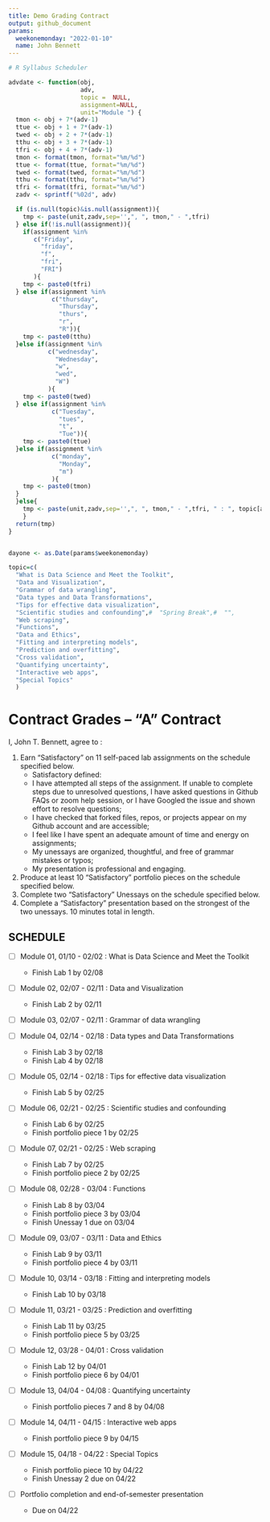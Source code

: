 ```yaml
---
title: Demo Grading Contract
output: github_document
params:
  weekonemonday: "2022-01-10"
  name: John Bennett
---
```


```r

# R Syllabus Scheduler

advdate <- function(obj,
                    adv,
                    topic =  NULL,
                    assignment=NULL,
                    unit="Module ") {
  tmon <- obj + 7*(adv-1)
  ttue <- obj + 1 + 7*(adv-1)
  twed <- obj + 2 + 7*(adv-1)
  tthu <- obj + 3 + 7*(adv-1)
  tfri <- obj + 4 + 7*(adv-1)
  tmon <- format(tmon, format="%m/%d")
  ttue <- format(ttue, format="%m/%d")
  twed <- format(twed, format="%m/%d")
  tthu <- format(tthu, format="%m/%d")
  tfri <- format(tfri, format="%m/%d")
  zadv <- sprintf("%02d", adv)

  if (is.null(topic)&is.null(assignment)){
    tmp <- paste(unit,zadv,sep='',", ", tmon," - ",tfri)
  } else if(!is.null(assignment)){
    if(assignment %in%
       c("Friday",
         "friday",
         "f",
         "fri",
         "FRI")
       ){
    tmp <- paste0(tfri)
  } else if(assignment %in%
            c("thursday",
              "Thursday",
              "thurs",
              "r",
              "R")){
    tmp <- paste0(tthu)
  }else if(assignment %in%
           c("wednesday",
             "Wednesday",
             "w",
             "wed",
             "W")
           ){
    tmp <- paste0(twed)
  } else if(assignment %in%
            c("Tuesday",
              "tues",
              "t",
              "Tue")){
    tmp <- paste0(ttue)
  }else if(assignment %in%
            c("monday",
              "Monday",
              "m")
            ){
    tmp <- paste0(tmon)
  }
  }else{
    tmp <- paste(unit,zadv,sep='',", ", tmon," - ",tfri, " : ", topic[adv])
    }
  return(tmp)
}


dayone <- as.Date(params$weekonemonday)

topic=c(
  "What is Data Science and Meet the Toolkit", 
  "Data and Visualization",
  "Grammar of data wrangling",
  "Data types and Data Transformations",
  "Tips for effective data visualization",
  "Scientific studies and confounding",#  "Spring Break",#  "",
  "Web scraping", 
  "Functions", 
  "Data and Ethics",
  "Fitting and interpreting models",
  "Prediction and overfitting", 
  "Cross validation", 
  "Quantifying uncertainty",
  "Interactive web apps",
  "Special Topics" 
  )

```

<!-- This contract is adapted from Annie Somerville's contract https://github.com/anniehsom -->



# Contract Grades – “A” Contract

I, John T. Bennett, agree to :

1) Earn “Satisfactory” on 11 self-paced lab assignments on the schedule specified below.
	-  Satisfactory defined:
  	-  I have attempted all steps of the assignment. If unable to complete steps due to unresolved questions, I have asked questions in Github FAQs or zoom help session, or I have Googled the issue and shown effort to resolve questions;
  	-  I have checked that forked files, repos, or projects appear on my Github account and are accessible;
  	-  I feel like I have spent an adequate amount of time and energy on assignments; 
<!-- (tentatively defining “adequate” based on Lab 1 and previous experience with R: I will spend at least 30 minutes on labs and at least 1 hour on portfolio pieces); -->
  	-  My unessays are organized, thoughtful, and free of grammar mistakes or typos;
  	-  My presentation is professional and engaging.
2) Produce at least 10 “Satisfactory” portfolio pieces on the schedule specified below.
3) Complete two “Satisfactory” Unessays on the schedule specified below.
4) Complete a “Satisfactory” presentation based on the strongest of the two unessays. 10 minutes total in length.



## SCHEDULE

-   [ ] Module 01, 01/10 - 02/02 : What is Data Science and Meet the
    Toolkit
    -   Finish Lab 1 by 02/08

-   [ ] Module 02, 02/07 - 02/11 : Data and Visualization
    -   Finish Lab 2 by 02/11

-   [ ] Module 03, 02/07 - 02/11 : Grammar of data wrangling

-   [ ] Module 04, 02/14 - 02/18 : Data types and Data Transformations
    -   Finish Lab 3 by 02/18
    -   Finish Lab 4 by 02/18
    
-   [ ] Module 05, 02/14 - 02/18 : Tips for effective data visualization
    -   Finish Lab 5 by 02/25

-   [ ] Module 06, 02/21 - 02/25 : Scientific studies and confounding
    -   Finish Lab 6 by 02/25
    -   Finish portfolio piece 1 by 02/25
    
-   [ ] Module 07, 02/21 - 02/25 : Web scraping
    -   Finish Lab 7 by 02/25
    -   Finish portfolio piece 2 by 02/25
    
-   [ ] Module 08, 02/28 - 03/04 : Functions
    -   Finish Lab 8 by 03/04
    -   Finish portfolio piece 3 by 03/04
    -   Finish Unessay 1 due on 03/04
    
-   [ ] Module 09, 03/07 - 03/11 : Data and Ethics
    -   Finish Lab 9 by 03/11
    -   Finish portfolio piece 4 by 03/11
    
-   [ ] Module 10, 03/14 - 03/18 : Fitting and interpreting models
    -   Finish Lab 10 by 03/18
    
-   [ ] Module 11, 03/21 - 03/25 : Prediction and overfitting
    -   Finish Lab 11 by 03/25
    -   Finish portfolio piece 5 by 03/25
    
-   [ ] Module 12, 03/28 - 04/01 : Cross validation
    -   Finish Lab 12 by 04/01
    -   Finish portfolio piece 6 by 04/01
    
-   [ ] Module 13, 04/04 - 04/08 : Quantifying uncertainty
    -   Finish portfolio pieces 7 and 8 by 04/08
    
-   [ ] Module 14, 04/11 - 04/15 : Interactive web apps
    -   Finish portfolio piece 9 by 04/15
    
-   [ ] Module 15, 04/18 - 04/22 : Special Topics
    -   Finish portfolio piece 10 by 04/22
    -   Finish Unessay 2 due on 04/22
    
-   [ ] Portfolio completion and end-of-semester presentation
    -   Due on 04/22


